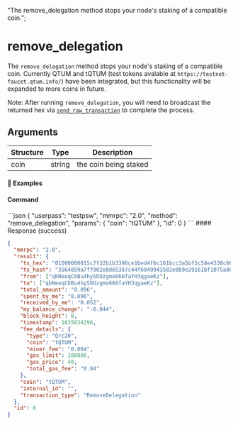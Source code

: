   "The remove_delegation method stops your node's staking of a compatible coin.";

# remove\_delegation

The `remove_delegation` method stops your node's staking of a compatible coin. Currently QTUM and tQTUM (test tokens avalable at `https://testnet-faucet.qtum.info/`) have been integrated, but this functionality will be expanded to more coins in future.

Note: After running `remove_delegation`, you will need to broadcast the returned hex via [`send_raw_transaction`](/atomicdex/api/legacy/send_raw_transaction/) to complete the process.

## Arguments

| Structure | Type   | Description           |
| --------- | ------ | --------------------- |
| coin      | string | the coin being staked |

#### 📌 Examples

#### Command

<CodeGroup title="" tag="POST" label="remove_delegation" mm2MethodDecorate="true">
  ```json
  {
    "userpass": "testpsw",
    "mmrpc": "2.0",
    "method": "remove_delegation",
    "params": {
      "coin": "tQTUM"
    },
    "id": 0
  }
  ```
</CodeGroup>

<CollapsibleSection expandedText="Hide Response" collapsedText="Show Response">
  #### Response (success)

  ```json
  {
    "mmrpc": "2.0",
    "result": {
      "tx_hex": "01000000015c7f32b1b3396ce1bed4f6c161bcc3a5bf5c58e4338c66a24c9de1deffc5b94e000000006a47304402203fcdf1e48f6e43fd718b4aab79c56a7ff81b12304339ddf6d871a3f26f217a7502200c22fa8e2bcc33d16f4bf62feb71f637acbefdd34135314e6aa526e6655cba73012102641b541e35bc915e375c8038f1099a977bc6736aa7265e9f65b7270b70d34366ffffffff020000000000000000225403a086010128043d666e8b140000000000000000000000000000000000000086c280584f00000000001976a914c36ac1020b1eae632079692e7bef350d279489c988acb8d98061",
      "tx_hash": "3564859a7ff902e8d65387c44f6049943582e0b9e29161bf1075a00097e535ae",
      "from": ["qbNeoqCbBu4hySDUzgmo666faYH3qgaeKz"],
      "to": ["qbNeoqCbBu4hySDUzgmo666faYH3qgaeKz"],
      "total_amount": "0.096",
      "spent_by_me": "0.096",
      "received_by_me": "0.052",
      "my_balance_change": "-0.044",
      "block_height": 0,
      "timestamp": 1635834296,
      "fee_details": {
        "type": "Qrc20",
        "coin": "tQTUM",
        "miner_fee": "0.004",
        "gas_limit": 100000,
        "gas_price": 40,
        "total_gas_fee": "0.04"
      },
      "coin": "tQTUM",
      "internal_id": "",
      "transaction_type": "RemoveDelegation"
    },
    "id": 0
  }
  ```
</CollapsibleSection>
